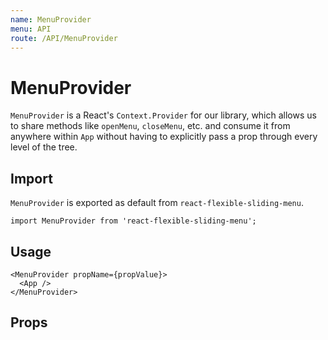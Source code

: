 ```yaml
---
name: MenuProvider
menu: API
route: /API/MenuProvider
---
```


# MenuProvider

`MenuProvider` is a React's `Context.Provider` for our library, which allows us to share methods like `openMenu`, `closeMenu`, etc. and consume it from anywhere within `App` without having to explicitly pass a prop through every level of the tree.

## Import

`MenuProvider` is exported as default from `react-flexible-sliding-menu`.

```
import MenuProvider from 'react-flexible-sliding-menu';
```

## Usage

```
<MenuProvider propName={propValue}>
  <App />
</MenuProvider>
```

## Props


<Props of={MenuProvider} />
